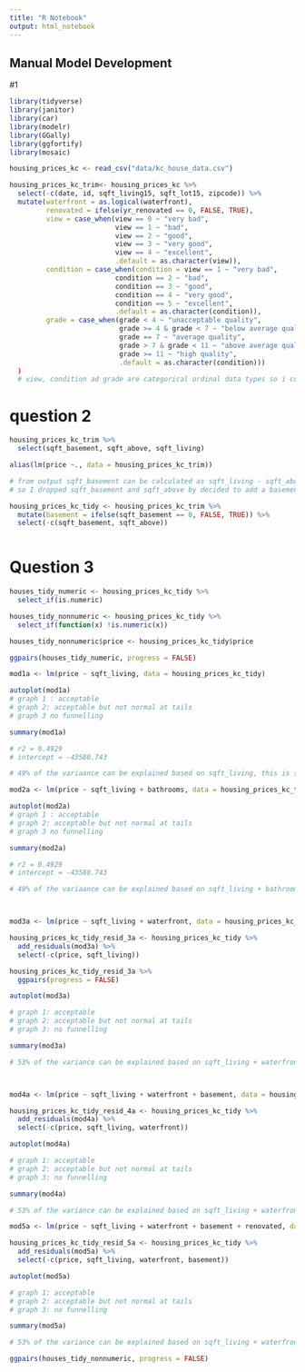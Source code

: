 ```yaml
---
title: "R Notebook"
output: html_notebook
---
```


## Manual Model Development

#1 

```r
library(tidyverse)
library(janitor)
library(car)
library(modelr)
library(GGally)
library(ggfortify)
library(mosaic)

housing_prices_kc <- read_csv("data/kc_house_data.csv")

housing_prices_kc_trim<- housing_prices_kc %>% 
  select(-c(date, id, sqft_living15, sqft_lot15, zipcode)) %>% 
  mutate(waterfront = as.logical(waterfront),
         renovated = ifelse(yr_renovated == 0, FALSE, TRUE),
         view = case_when(view == 0 ~ "very bad",
                          view == 1 ~ "bad",
                          view == 2 ~ "good",
                          view == 3 ~ "very good",
                          view == 4 ~ "excellent",
                          .default = as.character(view)),
         condition = case_when(condition = view == 1 ~ "very bad",
                          condition == 2 ~ "bad",
                          condition == 3 ~ "good",
                          condition == 4 ~ "very good",
                          condition == 5 ~ "excellent",
                          .default = as.character(condition)),
         grade = case_when(grade < 4 ~ "unacceptable quality",
                           grade >= 4 & grade < 7 ~ "below average quality",
                           grade == 7 ~ "average quality",
                           grade > 7 & grade < 11 ~ "above average quality",
                           grade >= 11 ~ "high quality",
                           .default = as.character(condition)))
  )
  # view, condition ad grade are categorical ordinal data types so i converted   them to character variables
```
# question 2

```r

housing_prices_kc_trim %>% 
  select(sqft_basement, sqft_above, sqft_living)

alias(lm(price ~., data = housing_prices_kc_trim))

# from output sqft_basement can be calculated as sqft_living - sqft_above
# so I dropped sqft_basement and sqft_above by decided to add a basement true false column

housing_prices_kc_tidy <- housing_prices_kc_trim %>% 
  mutate(basement = ifelse(sqft_basement == 0, FALSE, TRUE)) %>% 
  select(-c(sqft_basement, sqft_above))



```


# Question 3

```r

houses_tidy_numeric <- housing_prices_kc_tidy %>%
  select_if(is.numeric)

houses_tidy_nonnumeric <- housing_prices_kc_tidy %>%
  select_if(function(x) !is.numeric(x))

houses_tidy_nonnumeric$price <- housing_prices_kc_tidy$price

ggpairs(houses_tidy_numeric, progress = FALSE)
```

```r
mod1a <- lm(price ~ sqft_living, data = housing_prices_kc_tidy)

autoplot(mod1a)
# graph 1 : acceptable
# graph 2: acceptable but not normal at tails
# graph 3 no funnelling

summary(mod1a)

# r2 = 0.4929 
# intercept = -43580.743

# 49% of the variaance can be explained based on sqft_living, this is statistically signifcant. The RSE is 261500 so predicting av error is around that amount. So the predication may be out by around $261500... not great.
```

```r

mod2a <- lm(price ~ sqft_living + bathrooms, data = housing_prices_kc_tidy)

autoplot(mod2a)
# graph 1 : acceptable
# graph 2: acceptable but not normal at tails
# graph 3 no funnelling

summary(mod2a)

# r2 = 0.4929 
# intercept = -43580.743

# 49% of the variaance can be explained based on sqft_living + bathroom number, however, this is not statistically signifcant. The RSE is 261400  so predicting av error is around that amount. So the predication may be out by around $261400, again not great.




```


```r
mod3a <- lm(price ~ sqft_living + waterfront, data = housing_prices_kc_tidy)

housing_prices_kc_tidy_resid_3a <- housing_prices_kc_tidy %>% 
  add_residuals(mod3a) %>% 
  select(-c(price, sqft_living))

housing_prices_kc_tidy_resid_3a %>% 
  ggpairs(progress = FALSE)

autoplot(mod3a)

# graph 1: acceptable
# graph 2: acceptable but not normal at tails
# graph 3: no funnelling

summary(mod3a)

# 53% of the variance can be explained based on sqft_living + waterfrontTRUE, this is statistically signifcant. The RSE is 251500   so predicting av error is around that amount. So the predication may be out by around $251500 , again not great.




```
```r
mod4a <- lm(price ~ sqft_living + waterfront + basement, data = housing_prices_kc_tidy)

housing_prices_kc_tidy_resid_4a <- housing_prices_kc_tidy %>% 
  add_residuals(mod4a) %>% 
  select(-c(price, sqft_living, waterfront))

autoplot(mod4a)

# graph 1: acceptable
# graph 2: acceptable but not normal at tails
# graph 3: no funnelling

summary(mod4a)

# 53% of the variance can be explained based on sqft_living + waterfrontTRUE + basementTRUE, this is statistically significant. The RSE is 251200 so predicting av error is around that amount. So the predication may be out by around $251200, again not great.


```
```r
mod5a <- lm(price ~ sqft_living + waterfront + basement + renovated, data = housing_prices_kc_tidy)

housing_prices_kc_tidy_resid_5a <- housing_prices_kc_tidy %>% 
  add_residuals(mod5a) %>% 
  select(-c(price, sqft_living, waterfront, basement))

autoplot(mod5a)

# graph 1: acceptable
# graph 2: acceptable but not normal at tails
# graph 3: no funnelling

summary(mod5a)

# 53% of the variance can be explained based on sqft_living + waterfrontTRUE + basementTRUE + renovatedTRUE, this is statistically significant. The RSE is 249900  so predicting av error is around that amount. So the predication may be out by around $249900 , again not great.
```




```r
ggpairs(houses_tidy_nonnumeric, progress = FALSE)


```


